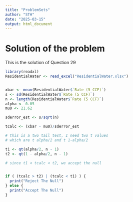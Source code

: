 ---
title: "ProblemSets"
author: "STH"
date: "2025-03-15"
output: html_document
---

# Solution of the problem

This is the solution of Question 29


```{r}

library(readxl)
ResidentialWater <- read_excel("ResidentialWater.xlsx")


xbar <- mean(ResidentialWater$`Rate (5 CCF)`)
s <- sd(ResidentialWater$`Rate (5 CCF)`)
n <- length(ResidentialWater$`Rate (5 CCF)`)
alpha <- 0.05
mu0 <- 21.62

sderror_est <- s/sqrt(n)

tcalc <- (xbar - mu0)/sderror_est

# this is a two tail test, I need two t values
# which are t alpha/2 and t 1-alpha/2

t1 <- qt(alpha/2, n - 1)
t2 <- qt(1 - alpha/2, n - 1)

# since t1 < tcalc < t2, we accept the null


if ( (tcalc > t2) | (tcalc < t1) ) {
  print("Reject The Null") 
} else {
  print("Accept The Null")
}


```
